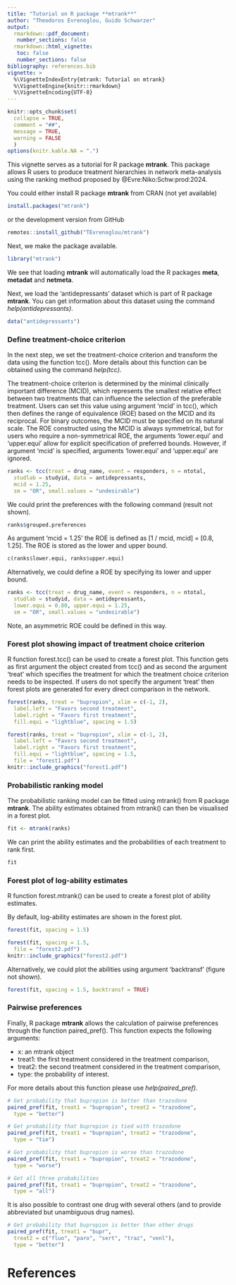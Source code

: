 ```yaml
---
title: "Tutorial on R package **mtrank**"
author: "Theodoros Evrenoglou, Guido Schwarzer"
output:
  rmarkdown::pdf_document:
   number_sections: false
  rmarkdown::html_vignette:
   toc: false
   number_sections: false
bibliography: references.bib 
vignette: >
  %\VignetteIndexEntry{mtrank: Tutorial on mtrank}
  %\VignetteEngine{knitr::rmarkdown}
  %\VignetteEncoding{UTF-8}
---
```


```r
knitr::opts_chunk$set(
  collapse = TRUE,
  comment = "##",
  message = TRUE,
  warning = FALSE
  )
options(knitr.kable.NA = ".")
```


This vignette serves as a tutorial for R package **mtrank**. This package
allows R users to produce treatment hierarchies in network meta-analysis using
the ranking method proposed by @Evre:Niko:Schw:prod:2024.

You could either install R package **mtrank** from CRAN (not yet available)

```r
install.packages("mtrank")
```

or the development version from GitHub

```r
remotes::install_github("TEvrenoglou/mtrank")
```

Next, we make the package available.

```r
library("mtrank")
```

We see that loading **mtrank** will automatically load the R packages **meta**,
**metadat** and **netmeta**.

Next, we load the 'antidepressants' dataset which is part of R package
**mtrank**. You can get information about this dataset using the command *help(antidepressants)*.

```r
data("antidepressants")
```


### Define treatment-choice criterion

In the next step, we set the treatment-choice criterion and transform the data using the function tcc(). More details about this function can be obtained using the command *help(tcc)*.

The treatment-choice criterion is determined by the minimal clinically important difference (MCID), which represents the smallest relative effect between two treatments that can influence the selection of the preferable treatment. Users can set this value using argument 'mcid' in tcc(), which then defines the range of equivalence (ROE) based on the MCID and its reciprocal. For binary outcomes, the MCID must be specified on its natural scale. The ROE constructed using the MCID is always symmetrical, but for users who require a non-symmetrical ROE, the arguments 'lower.equi' and 'upper.equi' allow for explicit specification of preferred bounds. However, if argument 'mcid' is specified, arguments 'lower.equi' and 'upper.equi' are ignored.

```r
ranks <- tcc(treat = drug_name, event = responders, n = ntotal,
  studlab = studyid, data = antidepressants,
  mcid = 1.25,
  sm = "OR", small.values = "undesirable")
```

We could print the preferences with the following command (result not shown).

```r
ranks$grouped.preferences
```

As argument 'mcid = 1.25' the ROE is defined as [1 / mcid, mcid] = [0.8, 1.25]. The ROE is stored as the lower and upper bound.

```r
c(ranks$lower.equi, ranks$upper.equi)
```


Alternatively, we could define a ROE by specifying its lower and upper bound.

```r
ranks <- tcc(treat = drug_name, event = responders, n = ntotal,
  studlab = studyid, data = antidepressants,
  lower.equi = 0.80, upper.equi = 1.25,
  sm = "OR", small.values = "undesirable")
```

Note, an asymmetric ROE could be defined in this way.


### Forest plot showing impact of treatment choice criterion

R function forest.tcc() can be used to create a forest plot. This function gets as first argument the object created from tcc() and as second the argument 'treat' which specifies the treatment for which the treatment choice criterion needs to be inspected. If users do not specify the argument 'treat' then forest plots are generated for every direct comparison in the network.

```r
forest(ranks, treat = "bupropion", xlim = c(-1, 2),
  label.left = "Favors second treatment",
  label.right = "Favors first treatment",
  fill.equi = "lightblue", spacing = 1.5)
```

```r
forest(ranks, treat = "bupropion", xlim = c(-1, 2),
  label.left = "Favors second treatment",
  label.right = "Favors first treatment",
  fill.equi = "lightblue", spacing = 1.5,
  file = "forest1.pdf")
knitr::include_graphics("forest1.pdf")
```


### Probabilistic ranking model

The probabilistic ranking model can be fitted using mtrank() from R package **mtrank**. The ability estimates obtained from mtrank() can then be visualised in a forest plot.

```r
fit <- mtrank(ranks)
```

We can print the ability estimates and the probabilities of each treatment to rank first.

```r
fit
```


### Forest plot of log-ability estimates 

R function forest.mtrank() can be used to create a forest plot of ability estimates.

By default, log-ability estimates are shown in the forest plot.

```r
forest(fit, spacing = 1.5)
```

```r
forest(fit, spacing = 1.5,
  file = "forest2.pdf")
knitr::include_graphics("forest2.pdf")
```

Alternatively, we could plot the abilities using argument 'backtransf' (figure not shown).

```r
forest(fit, spacing = 1.5, backtransf = TRUE)
```


### Pairwise preferences

Finally, R package **mtrank** allows the calculation of pairwise preferences through the function paired_pref(). This function expects the following arguments:

- x: an mtrank object
- treat1: the first treatment considered in the treatment comparison,
- treat2: the second treatment considered in the treatment comparison,
- type: the probability of interest.

For more details about this function please use *help(paired_pref)*.

```r
# Get probability that bupropion is better than trazodone
paired_pref(fit, treat1 = "bupropion", treat2 = "trazodone",
  type = "better")

# Get probability that bupropion is tied with trazodone
paired_pref(fit, treat1 = "bupropion", treat2 = "trazodone",
  type = "tie")

# Get probability that bupropion is worse than trazodone
paired_pref(fit, treat1 = "bupropion", treat2 = "trazodone",
  type = "worse")

# Get all three probabilities
paired_pref(fit, treat1 = "bupropion", treat2 = "trazodone",
  type = "all")
```

It is also possible to contrast one drug with several others (and to provide abbreviated but unambiguous drug names).

```r
# Get probability that bupropion is better than other drugs
paired_pref(fit, treat1 = "bupr",
  treat2 = c("fluo", "paro", "sert", "traz", "venl"),
  type = "better")
```


# References

